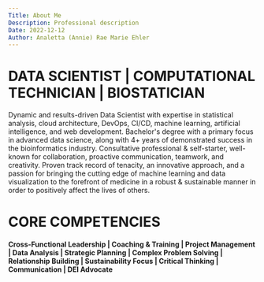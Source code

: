 ```yaml
---
Title: About Me
Description: Professional description
Date: 2022-12-12
Author: Analetta (Annie) Rae Marie Ehler
---
```


# DATA SCIENTIST | COMPUTATIONAL TECHNICIAN | BIOSTATICIAN
Dynamic and results-driven Data Scientist with expertise in statistical analysis, cloud architecture, DevOps, CI/CD, machine learning, artificial intelligence, and web development. Bachelor's degree with a primary focus in advanced data science, along with 4+ years of demonstrated success in the bioinformatics industry. Consultative professional & self-starter, well-known for collaboration, proactive communication, teamwork, and creativity. Proven track record of tenacity, an innovative approach, and a passion for bringing the cutting edge of machine learning and data visualization to the forefront of medicine in a robust & sustainable manner in order to positively affect the lives of others.

# CORE COMPETENCIES

#### Cross-Functional Leadership | Coaching & Training | Project Management | Data Analysis | Strategic Planning | Complex Problem Solving | Relationship Building | Sustainability Focus | Critical Thinking | Communication | DEI Advocate

